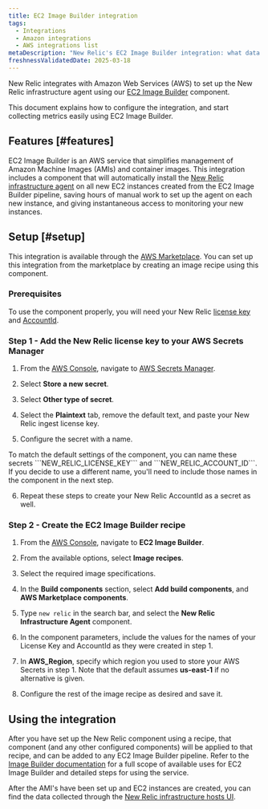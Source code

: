 ```yaml
---
title: EC2 Image Builder integration
tags:
  - Integrations
  - Amazon integrations
  - AWS integrations list
metaDescription: "New Relic's EC2 Image Builder integration: what data it reports and how to enable it."
freshnessValidatedDate: 2025-03-18
---
```


New Relic integrates with Amazon Web Services (AWS) to set up the New Relic infrastructure agent using our [EC2 Image Builder](https://aws.amazon.com/image-builder/) component. 

This document explains how to configure the integration, and start collecting metrics easily using EC2 Image Builder.

## Features [#features]

EC2 Image Builder is an AWS service that simplifies management of Amazon Machine Images (AMIs) and container images. This integration includes a component that will automatically install the [New Relic infrastructure agent](https://docs.newrelic.com/docs/infrastructure/introduction-infra-monitoring/) on all new EC2 instances created from the EC2 Image Builder pipeline, saving hours of manual work to set up the agent on each new instance, and giving instantaneous access to monitoring your new instances.

## Setup [#setup]

This integration is available through the [AWS Marketplace](https://aws.amazon.com/marketplace/pp/prodview-7l3xgom3n4v7q?sr=0-7&ref_=beagle&applicationId=AWS-Marketplace-Console). You can set up this integration from the marketplace by creating an image recipe using this component.

### Prerequisites

To use the component properly, you will need your New Relic [license key](/docs/apis/intro-apis/new-relic-api-keys/#overview-keys) and [AccountId](/docs/accounts-partnerships/accounts/account-setup/account-id).

### Step 1 - Add the New Relic license key to your AWS Secrets Manager

1. From the [AWS Console](console.aws.amazon.com), navigate to [AWS Secrets Manager](https://aws.amazon.com/secrets-manager/).

2. Select **Store a new secret**.

3. Select **Other type of secret**.

4. Select the **Plaintext** tab, remove the default text, and paste your New Relic ingest license key.

5. Configure the secret with a name.

<Callout variant="tip">
  To match the default settings of the component, you can name these secrets ```NEW_RELIC_LICENSE_KEY``` and ```NEW_RELIC_ACCOUNT_ID```. If you decide to use a different name, you'll need to include those names in the component in the next step.
</Callout>

6. Repeat these steps to create your New Relic AccountId as a secret as well.

### Step 2 - Create the EC2 Image Builder recipe

1. From the [AWS Console](console.aws.amazon.com), navigate to **EC2 Image Builder**.

2. From the available options, select **Image recipes**.

3. Select the required image specifications.

4. In the **Build components** section, select **Add build components**, and **AWS Marketplace components**.

5. Type ```new relic``` in the search bar, and select the **New Relic Infrastructure Agent** component.

6. In the component parameters, include the values for the names of your License Key and AccountId as they were created in step 1.

7. In **AWS_Region**, specify which region you used to store your AWS Secrets in step 1. Note that the default assumes **us-east-1** if no alternative is given.

8. Configure the rest of the image recipe as desired and save it.

## Using the integration

After you have set up the New Relic component using a recipe, that component (and any other configured components) will be applied to that recipe, and can be added to any EC2 Image Builder pipeline. Refer to the [Image Builder documentation](https://docs.aws.amazon.com/imagebuilder/latest/userguide/what-is-image-builder.html) for a full scope of available uses for EC2 Image Builder and detailed steps for using the service.

After the AMI's have been set up and EC2 instances are created, you can find the data collected through the [New Relic infrastructure hosts UI](https://docs.newrelic.com/docs/infrastructure/infrastructure-data/infrastructure-ui-pages/infra-hosts-ui-page/).